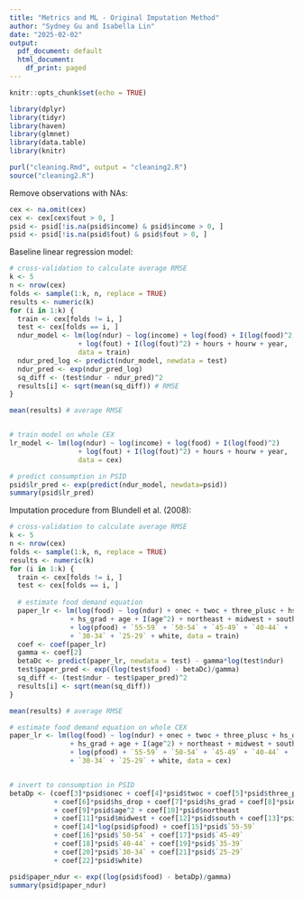 ```yaml
---
title: "Metrics and ML - Original Imputation Method"
author: "Sydney Gu and Isabella Lin"
date: "2025-02-02"
output:
  pdf_document: default
  html_document:
    df_print: paged
---
```



```r
knitr::opts_chunk$set(echo = TRUE)
```

```r
library(dplyr)
library(tidyr)
library(haven)
library(glmnet)
library(data.table)
library(knitr)
```

```r
purl("cleaning.Rmd", output = "cleaning2.R")
source("cleaning2.R")
```

Remove observations with NAs:
```r
cex <- na.omit(cex)
cex <- cex[cex$fout > 0, ]
psid <- psid[!is.na(psid$income) & psid$income > 0, ]
psid <- psid[!is.na(psid$fout) & psid$fout > 0, ]
```

Baseline linear regression model:
```r
# cross-validation to calculate average RMSE
k <- 5
n <- nrow(cex)
folds <- sample(1:k, n, replace = TRUE)
results <- numeric(k)
for (i in 1:k) {
  train <- cex[folds != i, ]
  test <- cex[folds == i, ]
  ndur_model <- lm(log(ndur) ~ log(income) + log(food) + I(log(food)^2) 
                 + log(fout) + I(log(fout)^2) + hours + hourw + year, 
                 data = train)
  ndur_pred_log <- predict(ndur_model, newdata = test)
  ndur_pred <- exp(ndur_pred_log)
  sq_diff <- (test$ndur - ndur_pred)^2
  results[i] <- sqrt(mean(sq_diff)) # RMSE
}

mean(results) # average RMSE


# train model on whole CEX
lr_model <- lm(log(ndur) ~ log(income) + log(food) + I(log(food)^2) 
                 + log(fout) + I(log(fout)^2) + hours + hourw + year, 
                 data = cex)

# predict consumption in PSID
psid$lr_pred <- exp(predict(ndur_model, newdata=psid))
summary(psid$lr_pred)
```

Imputation procedure from Blundell et al. (2008):
```r
# cross-validation to calculate average RMSE
k <- 5
n <- nrow(cex)
folds <- sample(1:k, n, replace = TRUE)
results <- numeric(k)
for (i in 1:k) {
  train <- cex[folds != i, ]
  test <- cex[folds == i, ]
  
  # estimate food demand equation
  paper_lr <- lm(log(food) ~ log(ndur) + onec + twoc + three_plusc + hs_drop 
               + hs_grad + age + I(age^2) + northeast + midwest + south + fsize 
               + log(pfood) + `55-59` + `50-54` + `45-49` + `40-44` + `35-39` 
               + `30-34` + `25-29` + white, data = train)
  coef <- coef(paper_lr)
  gamma <- coef[2]
  betaDc <- predict(paper_lr, newdata = test) - gamma*log(test$ndur) 
  test$paper_pred <- exp((log(test$food) - betaDc)/gamma)
  sq_diff <- (test$ndur - test$paper_pred)^2
  results[i] <- sqrt(mean(sq_diff))
}

mean(results) # average RMSE

# estimate food demand equation on whole CEX
paper_lr <- lm(log(food) ~ log(ndur) + onec + twoc + three_plusc + hs_drop 
               + hs_grad + age + I(age^2) + northeast + midwest + south + fsize 
               + log(pfood) + `55-59` + `50-54` + `45-49` + `40-44` + `35-39` 
               + `30-34` + `25-29` + white, data = cex)


# invert to consumption in PSID
betaDp <- (coef[3]*psid$onec + coef[4]*psid$twoc + coef[5]*psid$three_plusc 
           + coef[6]*psid$hs_drop + coef[7]*psid$hs_grad + coef[8]*psid$age 
           + coef[9]*psid$age^2 + coef[10]*psid$northeast 
           + coef[11]*psid$midwest + coef[12]*psid$south + coef[13]*psid$fsize 
           + coef[14]*log(psid$pfood) + coef[15]*psid$`55-59` 
           + coef[16]*psid$`50-54` + coef[17]*psid$`45-49` 
           + coef[18]*psid$`40-44` + coef[19]*psid$`35-39` 
           + coef[20]*psid$`30-34` + coef[21]*psid$`25-29` 
           + coef[22]*psid$white)

psid$paper_ndur <- exp((log(psid$food) - betaDp)/gamma)
summary(psid$paper_ndur)
```

